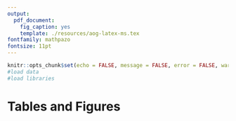 ```yaml
---
output:
  pdf_document:
    fig_caption: yes
    template: ./resources/aog-latex-ms.tex
fontfamily: mathpazo
fontsize: 11pt
---
```


```r
knitr::opts_chunk$set(echo = FALSE, message = FALSE, error = FALSE, warning = FALSE)
#load data
#load libraries
```

# Tables and Figures

